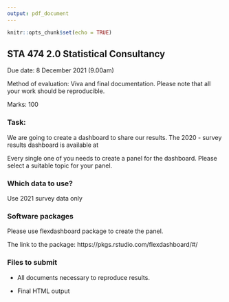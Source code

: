 ```yaml
---
output: pdf_document
---
```


```r
knitr::opts_chunk$set(echo = TRUE)
```

## STA 474 2.0 Statistical Consultancy

Due date: 8 December 2021 (9.00am)

Method of evaluation: Viva and final documentation.
Please note that all your work should be reproducible.

Marks: 100


### Task:

We are going to create a dashboard to share our results. The 2020 - survey results dashboard is available at 

\url{https://scs-fas-sjp.netlify.app/dsjobtrackervisualisation/scsdashboard}

Every single one of you needs to create a panel for the dashboard. Please select a suitable topic for your panel.

### Which data to use?

Use 2021 survey data only

### Software packages 

Please use flexdashboard package to create the panel.

The link to the package: https://pkgs.rstudio.com/flexdashboard/#/

### Files to submit

 - All documents necessary to reproduce results.
 
 - Final HTML output








